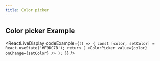 ```yaml
---
title: Color picker
---
```


## Color picker Example

<ReactLiveDisplay
  codeExample={`() => {
    const [color, setColor] = React.useState('#F9DC7B');
    return (
      <ColorPicker value={color} onChange={setColor} />
    );
  }`}
/>
